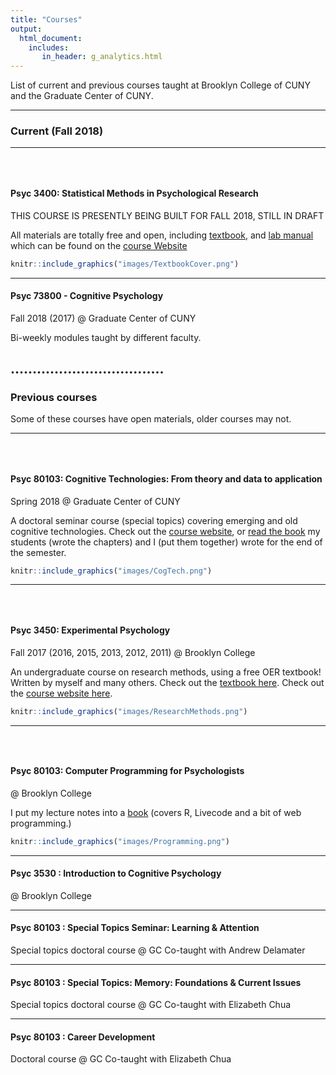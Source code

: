 ```yaml
---
title: "Courses"
output: 
  html_document:
    includes:
       in_header: g_analytics.html
---
```


List of current and previous courses taught at Brooklyn College of CUNY and the Graduate Center of CUNY.

---

### Current (Fall 2018)

-----

<div class="row" style="padding-top: 30px;">
<div class="col-sm-6">

#### Psyc 3400: Statistical Methods in Psychological Research

THIS COURSE IS PRESENTLY BEING BUILT FOR FALL 2018, STILL IN DRAFT

All materials are totally free and open, including [textbook](https://crumplab.github.io/statistics/), and [lab manual](https://crumplab.github.io/statisticsLab/) which can be found on the [course Website](https://crumplab.github.io/psyc3400/)

</div>
<div class="col-sm-6">

<a href="https://crumplab.github.io/statistics/">
```r
knitr::include_graphics("images/TextbookCover.png")
```
</a>

</div>
</div>

-------------------

#### Psyc 73800 - Cognitive Psychology

Fall 2018 (2017) @ Graduate Center of CUNY

Bi-weekly modules taught by different faculty.

...................................
-----

### Previous courses

Some of these courses have open materials, older courses may not.

-----

<div class="row" style="padding-top: 30px;">
<div class="col-sm-6">

#### Psyc 80103: Cognitive Technologies: From theory and data to application

Spring 2018 @ Graduate Center of CUNY

A doctoral seminar course (special topics) covering emerging and old cognitive technologies. Check out the [course website](https://crumplab.github.io/cognitivetechnologies), or [read the book](https://crumplab.github.io/cognitivetechnologies/book/) my students (wrote the chapters) and I (put them together) wrote for the end of the semester.


</div>
<div class="col-sm-6">

<a href="https://crumplab.github.io/cognitivetechnologies/book/">
```r
knitr::include_graphics("images/CogTech.png")
```
</a>

</div>
</div>

----------------

<div class="row" style="padding-top: 30px;">
<div class="col-sm-6">

#### Psyc 3450: Experimental Psychology

Fall 2017 (2016, 2015, 2013, 2012, 2011) @ Brooklyn College

An undergraduate course on research methods, using a free OER textbook! Written by myself and many others. Check out the [textbook here](https://crumplab.github.io/ResearchMethods/). Check out the [course website here](https://crumplab.github.io/psyc3450/).


</div>

<div class="col-sm-6">

<a href="https://crumplab.github.io/ResearchMethods/">
```r
knitr::include_graphics("images/ResearchMethods.png")
```
</a>
</div>
</div>


-------------------

<div class="row" style="padding-top: 30px;">
<div class="col-sm-6">


#### Psyc 80103: Computer Programming for Psychologists

@ Brooklyn College

I put my lecture notes into a [book](https://crumplab.github.io/programmingforpsych/) (covers R, Livecode and a bit of web programming.)

</div>

<div class="col-sm-6">

<a href="https://crumplab.github.io/programmingforpsych/">
```r
knitr::include_graphics("images/Programming.png")
```
</a>
</div>
</div>

-----

#### Psyc 3530 : Introduction to Cognitive Psychology

@ Brooklyn College

---------

#### Psyc 80103 : Special Topics Seminar: Learning & Attention

Special topics doctoral course @ GC 
Co-taught with Andrew Delamater

------------

#### Psyc 80103 : Special Topics: Memory: Foundations & Current Issues

Special topics doctoral course @ GC 
Co-taught with Elizabeth Chua

--------------


#### Psyc 80103 : Career Development

Doctoral course @ GC 
Co-taught with Elizabeth Chua




